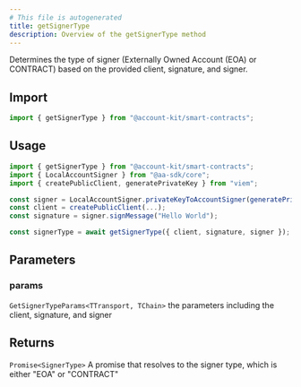 ```yaml
---
# This file is autogenerated
title: getSignerType
description: Overview of the getSignerType method
---
```


Determines the type of signer (Externally Owned Account (EOA) or CONTRACT) based on the provided client, signature, and signer.

## Import

```ts
import { getSignerType } from "@account-kit/smart-contracts";
```

## Usage

```ts
import { getSignerType } from "@account-kit/smart-contracts";
import { LocalAccountSigner } from "@aa-sdk/core";
import { createPublicClient, generatePrivateKey } from "viem";

const signer = LocalAccountSigner.privateKeyToAccountSigner(generatePrivateKey());
const client = createPublicClient(...);
const signature = signer.signMessage("Hello World");

const signerType = await getSignerType({ client, signature, signer }); // EOA
```

## Parameters

### params

`GetSignerTypeParams<TTransport, TChain>`
the parameters including the client, signature, and signer

## Returns

`Promise<SignerType>`
A promise that resolves to the signer type, which is either "EOA" or "CONTRACT"
